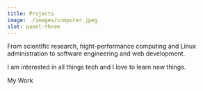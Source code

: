 ```yaml
---
title: Projects
image: ./images/computer.jpeg
slot: panel-three
---
```



From scientific research, hight-performance computing and Linux administration to software engineering and web development.

I am interested in all things tech and I love to learn new things.

<Link as="a" href="/projects" appearance="secondary"  class="group flex w-fit items-center gap-2"
>
  <span>My Work</span>
  <RightArrow class="transition-transform group-hover:translate-x-1" />
  </Link>

